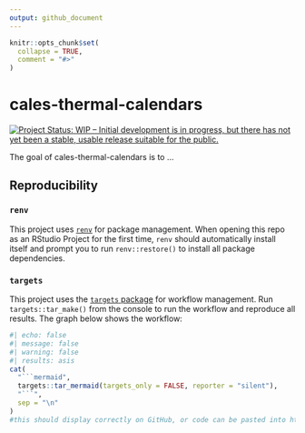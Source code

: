 ```yaml
---
output: github_document
---
```


<!-- README.md is generated from README.Rmd. Please edit that file -->

```r
knitr::opts_chunk$set(
  collapse = TRUE,
  comment = "#>"
)
```

# cales-thermal-calendars

<!-- badges: start -->
[![Project Status: WIP – Initial development is in progress, but there has not yet been a stable, usable release suitable for the public.](https://www.repostatus.org/badges/latest/wip.svg)](https://www.repostatus.org/#wip)
<!-- badges: end -->

The goal of cales-thermal-calendars is to ...

## Reproducibility

### `renv`

This project uses [`renv`](https://rstudio.github.io/renv/articles/renv.html) for package management.
When opening this repo as an RStudio Project for the first time, `renv` should automatically install itself and prompt you to run `renv::restore()` to install all package dependencies.


### `targets`

This project uses the [`targets` package](https://docs.ropensci.org/targets/) for workflow management.
Run `targets::tar_make()` from the console to run the workflow and reproduce all results.
The graph below shows the workflow:

```r
#| echo: false
#| message: false
#| warning: false
#| results: asis
cat(
  "```mermaid",
  targets::tar_mermaid(targets_only = FALSE, reporter = "silent"),
  "```",
  sep = "\n"
)
#this should display correctly on GitHub, or code can be pasted into https://mermaid.live
```